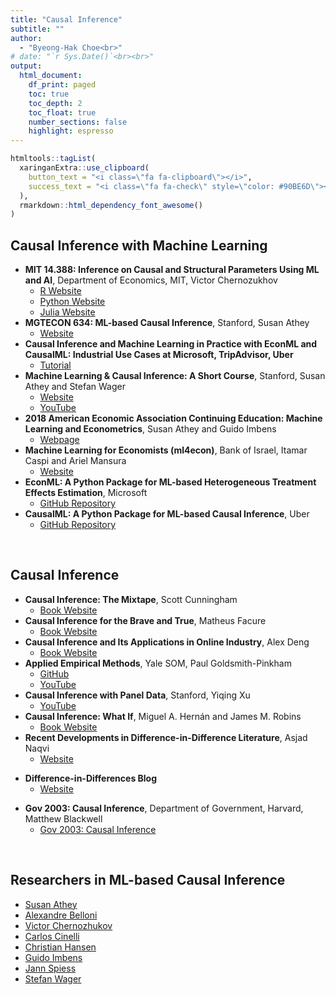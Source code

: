 ```yaml
---
title: "Causal Inference"
subtitle: "" 
author: 
  - "Byeong-Hak Choe<br>"
# date: "`r Sys.Date()`<br><br>"
output: 
  html_document:
    df_print: paged
    toc: true
    toc_depth: 2
    toc_float: true
    number_sections: false
    highlight: espresso
---
```

```r
htmltools::tagList(
  xaringanExtra::use_clipboard(
    button_text = "<i class=\"fa fa-clipboard\"></i>",
    success_text = "<i class=\"fa fa-check\" style=\"color: #90BE6D\"></i>",
  ),
  rmarkdown::html_dependency_font_awesome()
)

```



## Causal Inference with Machine Learning
<div class="br2"></div>

- <span class='cv-entry-title' style = 'font-weight:bold'>MIT 14.388: Inference on Causal and Structural Parameters Using ML and AI</span>, Department of Economics, MIT, Victor Chernozukhov
  - [R Website](https://d2cml-ai.github.io/14.388_r/intro.html){target="_blank"}
  - [Python Website](https://d2cml-ai.github.io/14.388_py/intro.html){target="_blank"}
  - [Julia Website](https://d2cml-ai.github.io/14.388_jl/intro.html){target="_blank"}
<div class="br2"></div>

- <span class='cv-entry-title' style = 'font-weight:bold'>MGTECON 634: ML-based Causal Inference</span>, Stanford, Susan Athey
  - [Website](https://d2cml-ai.github.io/mgtecon634_py/md/intro.html){target="_blank"}
<div class="br2"></div>

- <span class='cv-entry-title' style = 'font-weight:bold'>Causal Inference and Machine Learning in Practice with EconML and CausalML: Industrial Use Cases at Microsoft, TripAdvisor, Uber</span>
  - [Tutorial](https://causal-machine-learning.github.io/kdd2021-tutorial/){target="_blank"}
<div class="br2"></div>

- <span class='cv-entry-title' style = 'font-weight:bold'>Machine Learning & Causal Inference: A Short Course</span>, Stanford, Susan Athey and Stefan Wager
  - [Website](https://gsbdbi.github.io/ml_tutorial/){target="_blank"}
  - [YouTube](https://www.youtube.com/playlist?list=PLxq_lXOUlvQAoWZEqhRqHNezS30lI49G-){target="_blank"}
<div class="br2"></div>

- <span class='cv-entry-title' style = 'font-weight:bold'>2018 American Economic Association Continuing Education: Machine Learning and Econometrics</span>, Susan Athey and Guido Imbens
  - [Webpage](https://www.aeaweb.org/conference/cont-ed/2018-webcasts)
<div class="br2"></div>


- <span class='cv-entry-title' style = 'font-weight:bold'>Machine Learning for Economists (ml4econ)</span>, Bank of Israel, Itamar Caspi and Ariel Mansura 
  - [Website](https://ml4econ.github.io/course-spring2019/index.html)
<div class="br2"></div>

- <span class='cv-entry-title' style = 'font-weight:bold'>EconML: A Python Package for ML-based Heterogeneous Treatment Effects Estimation</span>,  Microsoft
  - [GitHub Repository](https://github.com/Microsoft/EconML){target="_blank"}
<div class="br2"></div>

- <span class='cv-entry-title' style = 'font-weight:bold'>CausalML: A Python Package for ML-based Causal Inference</span>, Uber
  - [GitHub Repository](https://github.com/uber/causalml){target="_blank"}


<br>

## Causal Inference

<div class="br2"></div>

- <span class='cv-entry-title' style = 'font-weight:bold'>Causal Inference: The Mixtape</span>, Scott Cunningham
  - [Book Website](https://mixtape.scunning.com){target="_blank"}
<div class="br2"></div>

- <span class='cv-entry-title' style = 'font-weight:bold'>Causal Inference for the Brave and True</span>, Matheus Facure
  - [Book Website](https://matheusfacure.github.io/python-causality-handbook/landing-page.html){target="_blank"}
<div class="br2"></div>

- <span class='cv-entry-title' style = 'font-weight:bold'>Causal Inference and Its Applications in Online Industry</span>, Alex Deng
  - [Book Website](https://alexdeng.github.io/causal/){target="_blank"}
<div class="br2"></div>

- <span class='cv-entry-title' style = 'font-weight:bold'>Applied Empirical Methods</span>, Yale SOM, Paul Goldsmith-Pinkham
  - [GitHub](https://github.com/paulgp/applied-methods-phd){target="_blank"}
  - [YouTube](https://www.youtube.com/playlist?list=PLWWcL1M3lLlojLTSVf2gGYQ_9TlPyPbiJ){target="_blank"}
<div class="br2"></div>

- <span class='cv-entry-title' style = 'font-weight:bold'>Causal Inference with Panel Data</span>, Stanford, Yiqing Xu
  - [YouTube](https://www.youtube.com/playlist?list=PLo0lw6BstMGZQqx_r1GnOETkFYihCgve9){target="_blank"}
<div class="br2"></div>

- <span class='cv-entry-title' style = 'font-weight:bold'>Causal Inference: What If</span>, Miguel A. Hernán and James M. Robins
  - [Book Website](https://www.hsph.harvard.edu/miguel-hernan/causal-inference-book/){target="_blank"}
<div class="br2"></div>

- <span class='cv-entry-title' style = 'font-weight:bold'>Recent Developments in Difference-in-Difference Literature</span>, Asjad Naqvi
  - [Website](https://asjadnaqvi.github.io/DiD/){target="_blank"}

<div class="br2"></div>

- <span class='cv-entry-title' style = 'font-weight:bold'>Difference-in-Differences Blog</span>
  - [Website](https://diff.healthpolicydatascience.org){target="_blank"}

<div class="br2"></div>


- <span class='cv-entry-title' style = 'font-weight:bold'>Gov 2003: Causal Inference</span>, Department of Government, Harvard, Matthew Blackwell
  - [Gov 2003: Causal Inference](https://mattblackwell.github.io/gov2003-f21-site/){target="_blank"}


<br>

## Researchers in ML-based Causal Inference
<div class="br2"></div>

- [Susan Athey](https://www.gsb.stanford.edu/faculty-research/faculty/susan-athey){target="_blank"}
- [Alexandre Belloni](https://people.duke.edu/~abn5/belloni-index.html){target="_blank"}
- [Victor Chernozhukov](https://www.mit.edu/~vchern/){target="_blank"}
- [Carlos Cinelli](https://carloscinelli.com){target="_blank"}
- [Christian Hansen](https://voices.uchicago.edu/christianhansen/){target="_blank"}
- [Guido Imbens](https://www.gsb.stanford.edu/faculty-research/faculty/guido-w-imbens){target="_blank"}
- [Jann Spiess](https://scholar.harvard.edu/spiess){target="_blank"}
- [Stefan Wager](https://web.stanford.edu/~swager/index.html)


